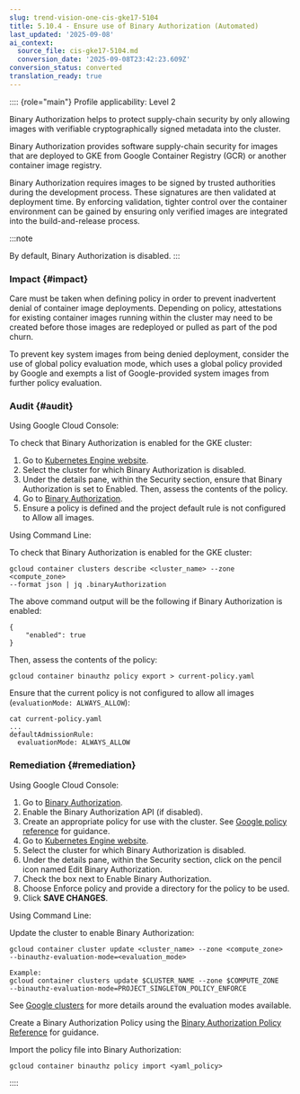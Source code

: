 ```yaml
---
slug: trend-vision-one-cis-gke17-5104
title: 5.10.4 - Ensure use of Binary Authorization (Automated)
last_updated: '2025-09-08'
ai_context:
  source_file: cis-gke17-5104.md
  conversion_date: '2025-09-08T23:42:23.609Z'
conversion_status: converted
translation_ready: true
---
```


:::: {role="main"}
Profile applicability: Level 2

Binary Authorization helps to protect supply-chain security by only allowing images with verifiable cryptographically signed metadata into the cluster.

Binary Authorization provides software supply-chain security for images that are deployed to GKE from Google Container Registry (GCR) or another container image registry.

Binary Authorization requires images to be signed by trusted authorities during the development process. These signatures are then validated at deployment time. By enforcing validation, tighter control over the container environment can be gained by ensuring only verified images are integrated into the build-and-release process.

:::note

By default, Binary Authorization is disabled.
:::

### Impact {#impact}

Care must be taken when defining policy in order to prevent inadvertent denial of container image deployments. Depending on policy, attestations for existing container images running within the cluster may need to be created before those images are redeployed or pulled as part of the pod churn.

To prevent key system images from being denied deployment, consider the use of global policy evaluation mode, which uses a global policy provided by Google and exempts a list of Google-provided system images from further policy evaluation.

### Audit {#audit}

Using Google Cloud Console:

To check that Binary Authorization is enabled for the GKE cluster:

1.  Go to [Kubernetes Engine website](https://console.cloud.google.com/kubernetes/list).
2.  Select the cluster for which Binary Authorization is disabled.
3.  Under the details pane, within the Security section, ensure that Binary Authorization is set to Enabled. Then, assess the contents of the policy.
4.  Go to [Binary Authorization](https://console.cloud.google.com/security/binary-authorization).
5.  Ensure a policy is defined and the project default rule is not configured to Allow all images.

Using Command Line:

To check that Binary Authorization is enabled for the GKE cluster:

``` codeblock
gcloud container clusters describe <cluster_name> --zone <compute_zone> 
--format json | jq .binaryAuthorization
```

The above command output will be the following if Binary Authorization is enabled:

``` codeblock
{ 
    "enabled": true 
}
```

Then, assess the contents of the policy:

``` codeblock
gcloud container binauthz policy export > current-policy.yaml
```

Ensure that the current policy is not configured to allow all images (`evaluationMode: ALWAYS_ALLOW`):

``` codeblock
cat current-policy.yaml 
... 
defaultAdmissionRule: 
  evaluationMode: ALWAYS_ALLOW
```

### Remediation {#remediation}

Using Google Cloud Console:

1.  Go to [Binary Authorization](https://console.cloud.google.com/security/binary-authorization).
2.  Enable the Binary Authorization API (if disabled).
3.  Create an appropriate policy for use with the cluster. See [Google policy reference](https://cloud.google.com/binary-authorization/docs/policy-yaml-reference) for guidance.
4.  Go to [Kubernetes Engine website](https://console.cloud.google.com/kubernetes/list).
5.  Select the cluster for which Binary Authorization is disabled.
6.  Under the details pane, within the Security section, click on the pencil icon named Edit Binary Authorization.
7.  Check the box next to Enable Binary Authorization.
8.  Choose Enforce policy and provide a directory for the policy to be used.
9.  Click **SAVE CHANGES**.

Using Command Line:

Update the cluster to enable Binary Authorization:

``` codeblock
gcloud container cluster update <cluster_name> --zone <compute_zone> 
--binauthz-evaluation-mode=<evaluation_mode> 

Example: 
gcloud container clusters update $CLUSTER_NAME --zone $COMPUTE_ZONE 
--binauthz-evaluation-mode=PROJECT_SINGLETON_POLICY_ENFORCE
```

See [Google clusters](https://cloud.google.com/sdk/gcloud/reference/container/clusters/update) for more details around the evaluation modes available.

Create a Binary Authorization Policy using the [Binary Authorization Policy Reference](https://cloud.google.com/binary-authorization/docs/policy-yaml-reference) for guidance.

Import the policy file into Binary Authorization:

``` codeblock
gcloud container binauthz policy import <yaml_policy>
```
::::
